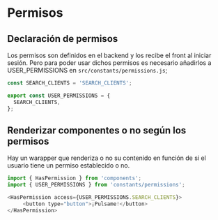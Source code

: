 
<Meta title="Docs|Permisos" />

# Permisos

## Declaración de permisos
Los permisos son definidos en el backend y los recibe el front al iniciar sesión. Pero para poder usar dichos permisos
es necesario añadirlos a USER_PERMISSIONS en `src/constants/permissions.js`;

```js
const SEARCH_CLIENTS = 'SEARCH_CLIENTS';

export const USER_PERMISSIONS = {
  SEARCH_CLIENTS,
};
```

## Renderizar componentes o no según los permisos
Hay un warapper que renderiza o no su contenido en función de si el usuario tiene un permiso establecido o no.

```js
import { HasPermission } from 'components';
import { USER_PERMISSIONS } from 'constants/permissions';

<HasPermission access={USER_PERMISSIONS.SEARCH_CLIENTS}>
     <button type="button">¡Pulsame!</button>
</HasPermission>
```
